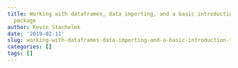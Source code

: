 ```yaml
---
title: Working with dataframes, data importing, and a basic introduction to the dplyr
  package
author: Kevin Stachelek
date: '2019-02-11'
slug: working-with-dataframes-data-importing-and-a-basic-introduction-to-the-dplyr-package
categories: []
tags: []
---
```

